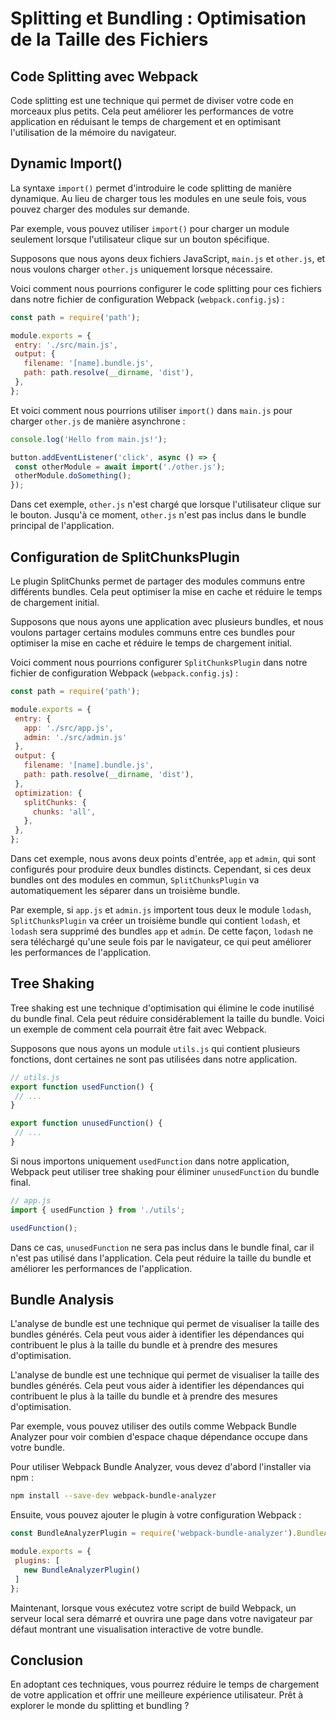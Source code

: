 # Splitting et Bundling : Optimisation de la Taille des Fichiers

## Code Splitting avec Webpack
Code splitting est une technique qui permet de diviser votre code en morceaux plus petits. Cela peut améliorer les performances de votre application en réduisant le temps de chargement et en optimisant l'utilisation de la mémoire du navigateur.

## Dynamic Import()
La syntaxe `import()` permet d'introduire le code splitting de manière dynamique. Au lieu de charger tous les modules en une seule fois, vous pouvez charger des modules sur demande.

Par exemple, vous pouvez utiliser `import()` pour charger un module seulement lorsque l'utilisateur clique sur un bouton spécifique.

Supposons que nous ayons deux fichiers JavaScript, `main.js` et `other.js`, et nous voulons charger `other.js` uniquement lorsque nécessaire.

Voici comment nous pourrions configurer le code splitting pour ces fichiers dans notre fichier de configuration Webpack (`webpack.config.js`) :

```javascript copy
const path = require('path');

module.exports = {
 entry: './src/main.js',
 output: {
   filename: '[name].bundle.js',
   path: path.resolve(__dirname, 'dist'),
 },
};
```

Et voici comment nous pourrions utiliser `import()` dans `main.js` pour charger `other.js` de manière asynchrone :

```javascript copy
console.log('Hello from main.js!');

button.addEventListener('click', async () => {
 const otherModule = await import('./other.js');
 otherModule.doSomething();
});
```

Dans cet exemple, `other.js` n'est chargé que lorsque l'utilisateur clique sur le bouton. Jusqu'à ce moment, `other.js` n'est pas inclus dans le bundle principal de l'application.

## Configuration de SplitChunksPlugin
Le plugin SplitChunks permet de partager des modules communs entre différents bundles. Cela peut optimiser la mise en cache et réduire le temps de chargement initial.

Supposons que nous ayons une application avec plusieurs bundles, et nous voulons partager certains modules communs entre ces bundles pour optimiser la mise en cache et réduire le temps de chargement initial.

Voici comment nous pourrions configurer `SplitChunksPlugin` dans notre fichier de configuration Webpack (`webpack.config.js`) :

```javascript copy
const path = require('path');

module.exports = {
 entry: {
   app: './src/app.js',
   admin: './src/admin.js'
 },
 output: {
   filename: '[name].bundle.js',
   path: path.resolve(__dirname, 'dist'),
 },
 optimization: {
   splitChunks: {
     chunks: 'all',
   },
 },
};
```

Dans cet exemple, nous avons deux points d'entrée, `app` et `admin`, qui sont configurés pour produire deux bundles distincts. Cependant, si ces deux bundles ont des modules en commun, `SplitChunksPlugin` va automatiquement les séparer dans un troisième bundle.

Par exemple, si `app.js` et `admin.js` importent tous deux le module `lodash`, `SplitChunksPlugin` va créer un troisième bundle qui contient `lodash`, et `lodash` sera supprimé des bundles `app` et `admin`. De cette façon, `lodash` ne sera téléchargé qu'une seule fois par le navigateur, ce qui peut améliorer les performances de l'application.

## Tree Shaking

Tree shaking est une technique d'optimisation qui élimine le code inutilisé du bundle final. Cela peut réduire considérablement la taille du bundle. Voici un exemple de comment cela pourrait être fait avec Webpack.

Supposons que nous ayons un module `utils.js` qui contient plusieurs fonctions, dont certaines ne sont pas utilisées dans notre application.

```javascript copy
// utils.js
export function usedFunction() {
 // ...
}

export function unusedFunction() {
 // ...
}
```

Si nous importons uniquement `usedFunction` dans notre application, Webpack peut utiliser tree shaking pour éliminer `unusedFunction` du bundle final.

```javascript copy
// app.js
import { usedFunction } from './utils';

usedFunction();
```

Dans ce cas, `unusedFunction` ne sera pas inclus dans le bundle final, car il n'est pas utilisé dans l'application. Cela peut réduire la taille du bundle et améliorer les performances de l'application.

## Bundle Analysis
L'analyse de bundle est une technique qui permet de visualiser la taille des bundles générés. Cela peut vous aider à identifier les dépendances qui contribuent le plus à la taille du bundle et à prendre des mesures d'optimisation.

L'analyse de bundle est une technique qui permet de visualiser la taille des bundles générés. Cela peut vous aider à identifier les dépendances qui contribuent le plus à la taille du bundle et à prendre des mesures d'optimisation.

Par exemple, vous pouvez utiliser des outils comme Webpack Bundle Analyzer pour voir combien d'espace chaque dépendance occupe dans votre bundle.

Pour utiliser Webpack Bundle Analyzer, vous devez d'abord l'installer via npm :

```bash copy
npm install --save-dev webpack-bundle-analyzer
```

Ensuite, vous pouvez ajouter le plugin à votre configuration Webpack :

```javascript copy
const BundleAnalyzerPlugin = require('webpack-bundle-analyzer').BundleAnalyzerPlugin;

module.exports = {
 plugins: [
   new BundleAnalyzerPlugin()
 ]
};
```

Maintenant, lorsque vous exécutez votre script de build Webpack, un serveur local sera démarré et ouvrira une page dans votre navigateur par défaut montrant une visualisation interactive de votre bundle.

## Conclusion
En adoptant ces techniques, vous pourrez réduire le temps de chargement de votre application et offrir une meilleure expérience utilisateur. Prêt à explorer le monde du splitting et bundling ?